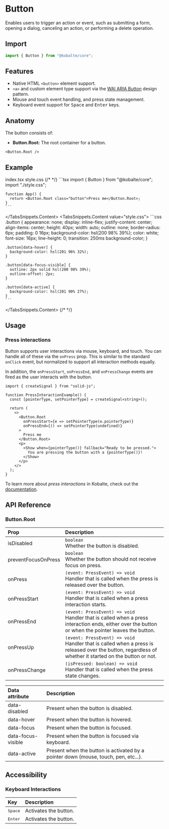 

# Button

Enables users to trigger an action or event, such as submitting a form, opening a dialog, canceling an action, or performing a delete operation.

## Import

```ts
import { Button } from "@kobalte/core";
```

## Features

- Native HTML `<button>` element support.
- `<a>` and custom element type support via the [WAI ARIA Button](https://www.w3.org/WAI/ARIA/apg/patterns/button/) design pattern.
- Mouse and touch event handling, and press state management.
- Keyboard event support for <Kbd>Space</Kbd> and <Kbd>Enter</Kbd> keys.

## Anatomy

The button consists of:

- **Button.Root:** The root container for a button.

```tsx
<Button.Root />
```

## Example

<Preview>
  <BasicExample />
</Preview>

<TabsSnippets>
  <TabsSnippets.List>
    <TabsSnippets.Trigger value="index.tsx">index.tsx</TabsSnippets.Trigger>
    <TabsSnippets.Trigger value="style.css">style.css</TabsSnippets.Trigger>
  </TabsSnippets.List>
  {/* <!-- prettier-ignore-start -->*/}
  <TabsSnippets.Content value="index.tsx">
    ```tsx
    import { Button } from "@kobalte/core";
    import "./style.css";

    function App() {
      return <Button.Root class="button">Press me</Button.Root>;
    }
    ```

  </TabsSnippets.Content>
  <TabsSnippets.Content value="style.css">
    ```css
    .button {
      appearance: none;
      display: inline-flex;
      justify-content: center;
      align-items: center;
      height: 40px;
      width: auto;
      outline: none;
      border-radius: 6px;
      padding: 0 16px;
      background-color: hsl(200 98% 39%);
      color: white;
      font-size: 16px;
      line-height: 0;
      transition: 250ms background-color;
    }

    .button[data-hover] {
      background-color: hsl(201 96% 32%);
    }

    .button[data-focus-visible] {
      outline: 2px solid hsl(200 98% 39%);
      outline-offset: 2px;
    }

    .button[data-active] {
      background-color: hsl(201 90% 27%);
    }
    ```

  </TabsSnippets.Content>
  {/* <!-- prettier-ignore-end -->*/}
</TabsSnippets>

## Usage

### Press interactions

Button supports user interactions via mouse, keyboard, and touch. You can handle all of these via the `onPress` prop. This is similar to the standard `onClick` event, but normalized to support all interaction methods equally.

In addition, the `onPressStart`, `onPressEnd`, and `onPressChange` events are fired as the user interacts with the button.

<Preview>
  <PressInteractionExample />
</Preview>

```tsx {3,8-9}
import { createSignal } from "solid-js";

function PressInteractionExample() {
  const [pointerType, setPointerType] = createSignal<string>();

  return (
    <>
      <Button.Root
        onPressStart={e => setPointerType(e.pointerType)}
        onPressEnd={() => setPointerType(undefined)}
      >
        Press me
      </Button.Root>
      <p>
        <Show when={pointerType()} fallback="Ready to be pressed.">
          You are pressing the button with a {pointerType()}!
        </Show>
      </p>
    </>
  );
}
```

To learn more about _press interactions_ in Kobalte, check out the [documentation](/docs/core/overview/press-interactions).

## API Reference

### Button.Root

| Prop                | Description                                                                                                                                                 |
| :------------------ | :---------------------------------------------------------------------------------------------------------------------------------------------------------- |
| isDisabled          | `boolean` <br/> Whether the button is disabled.                                                                                                             |
| preventFocusOnPress | `boolean` <br/> Whether the button should not receive focus on press.                                                                                       |
| onPress             | `(event: PressEvent) => void` <br/> Handler that is called when the press is released over the button.                                                      |
| onPressStart        | `(event: PressEvent) => void` <br/> Handler that is called when a press interaction starts.                                                                 |
| onPressEnd          | `(event: PressEvent) => void` <br/> Handler that is called when a press interaction ends, either over the button or when the pointer leaves the button.     |
| onPressUp           | `(event: PressEvent) => void` <br/> Handler that is called when a press is released over the button, regardless of whether it started on the button or not. |
| onPressChange       | `(isPressed: boolean) => void` <br/> Handler that is called when the press state changes.                                                                   |

| Data attribute     | Description                                                                         |
| :----------------- | :---------------------------------------------------------------------------------- |
| data-disabled      | Present when the button is disabled.                                                |
| data-hover         | Present when the button is hovered.                                                 |
| data-focus         | Present when the button is focused.                                                 |
| data-focus-visible | Present when the button is focused via keyboard.                                    |
| data-active        | Present when the button is activated by a pointer down (mouse, touch, pen, etc...). |

## Accessibility

### Keyboard Interactions

| Key              | Description           |
| :--------------- | :-------------------- |
| <Kbd>Space</Kbd> | Activates the button. |
| <Kbd>Enter</Kbd> | Activates the button. |
